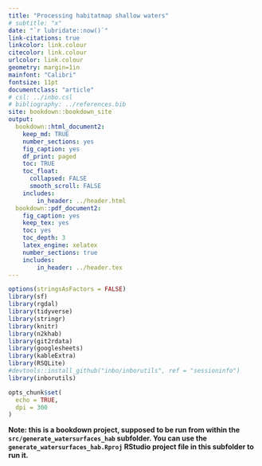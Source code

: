 ```yaml
---
title: "Processing habitatmap shallow waters"
# subtitle: "x"
date: "`r lubridate::now()`"
link-citations: true
linkcolor: link.colour
citecolor: link.colour
urlcolor: link.colour
geometry: margin=1in
mainfont: "Calibri"
fontsize: 11pt
documentclass: "article"
# csl: ../inbo.csl
# bibliography: ../references.bib
site: bookdown::bookdown_site
output:
  bookdown::html_document2:
    keep_md: TRUE
    number_sections: yes
    fig_caption: yes
    df_print: paged
    toc: TRUE
    toc_float:
      collapsed: FALSE
      smooth_scroll: FALSE
    includes:
        in_header: ../header.html
  bookdown::pdf_document2:
    fig_caption: yes
    keep_tex: yes
    toc: yes
    toc_depth: 3
    latex_engine: xelatex
    number_sections: true
    includes:
        in_header: ../header.tex
---
```


```r
options(stringsAsFactors = FALSE)
library(sf)
library(rgdal)
library(tidyverse)
library(stringr)
library(knitr)
library(n2khab)
library(git2rdata)
library(googlesheets)
library(kableExtra)
library(RSQLite)
#devtools::install_github("inbo/inborutils", ref = "sessioninfo")
library(inborutils)

opts_chunk$set(
  echo = TRUE,
  dpi = 300
)
```

**Note: this is a bookdown project, supposed to be run from within the `src/generate_watersurfaces_hab` subfolder. You can use the `generate_watersurfaces_hab.Rproj` RStudio project file in this subfolder to run it.**





